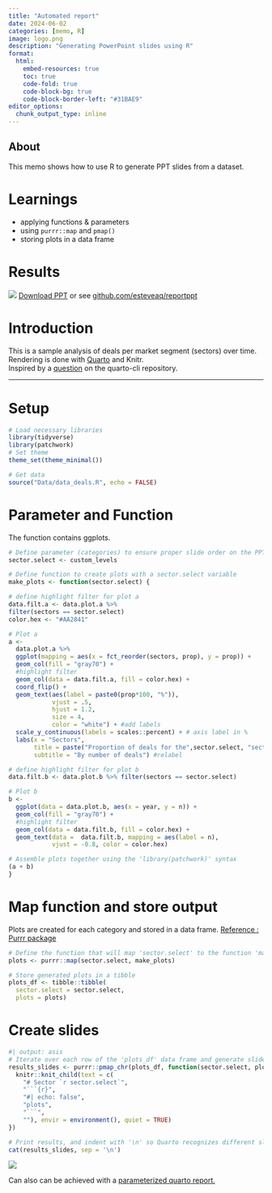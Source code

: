 ```yaml
---
title: "Automated report"
date: 2024-06-02
categories: [memo, R]
image: logo.png
description: "Generating PowerPoint slides using R"
format:
  html:
    embed-resources: true
    toc: true
    code-fold: true
    code-block-bg: true
    code-block-border-left: "#31BAE9"
editor_options: 
  chunk_output_type: inline
---
```


::: callout-note
## About
This memo shows how to use R to generate PPT slides from a dataset.\
:::

# Learnings

-   applying functions & parameters
-   using `purrr::map` and `pmap()`
-   storing plots in a data frame
\


# Results
![](demo.gif)
[Download PPT](https://github.com/esteveaq/reportppt/raw/main/docs/Report.pptx) or see [github.com/esteveaq/reportppt](https://github.com/esteveaq/reportppt)

# Introduction

This is a sample analysis of deals per market segment (sectors) over time.\
Rendering is done with [Quarto](https://quarto.org/docs/presentations/powerpoint.html) and Knitr.\
Inspired by a [question](https://github.com/quarto-dev/quarto-cli/discussions/2403) on the quarto-cli repository.\

-----------------------------------------------

# Setup

``` r
# Load necessary libraries
library(tidyverse)
library(patchwork)
# Set theme
theme_set(theme_minimal())

# Get data 
source("Data/data_deals.R", echo = FALSE)
```

# Parameter and Function

The function contains ggplots.

``` r
# Define parameter (categories) to ensure proper slide order on the PPT file
sector.select <- custom_levels

# Define function to create plots with a sector.select variable
make_plots <- function(sector.select) {

# define highlight filter for plot a
data.filt.a <- data.plot.a %>% 
filter(sectors == sector.select)
color.hex <- "#AA2841"

# Plot a
a <-  
  data.plot.a %>% 
  ggplot(mapping = aes(x = fct_reorder(sectors, prop), y = prop)) +
  geom_col(fill = "gray70") +
  #highlight filter
  geom_col(data = data.filt.a, fill = color.hex) + 
  coord_flip() +
  geom_text(aes(label = paste0(prop*100, "%")), 
            vjust = .5,
            hjust = 1.2,
            size = 4,
            color = "white") + #add labels
  scale_y_continuous(labels = scales::percent) + # axis label in %
  labs(x = "Sectors",
       title = paste("Proportion of deals for the",sector.select, "sector"), 
       subtitle = "By number of deals") #relabel 

# define highlight filter for plot b
data.filt.b <- data.plot.b %>% filter(sectors == sector.select)

# Plot b
b <-
  ggplot(data = data.plot.b, aes(x = year, y = n)) +
  geom_col(fill = "gray70") + 
  #highlight filter
  geom_col(data = data.filt.b, fill = color.hex) +
  geom_text(data =  data.filt.b, mapping = aes(label = n), 
            vjust = -0.8, color = color.hex) 

# Assemble plots together using the 'library(patchwork)' syntax
(a + b)
}
```

# Map function and store output

Plots are created for each category and stored in a data frame. [Reference : Purrr package](https://purrr.tidyverse.org/index.html)

``` r
# Define the function that will map 'sector.select' to the function 'make_plots'
plots <- purrr::map(sector.select, make_plots)

# Store generated plots in a tibble 
plots_df <- tibble::tibble(
  sector.select = sector.select,
  plots = plots)
```

# Create slides

``` r
#| output: asis
# Iterate over each row of the 'plots_df' data frame and generate slides using knitr (the markdown function that will generate actual PPT slides)
results_slides <- purrr::pmap_chr(plots_df, function(sector.select, plots) {
  knitr::knit_child(text = c(
    "# Sector `r sector.select`",
    "```{r}",
    "#| echo: false",
    "plots",
    "```",
    ""), envir = environment(), quiet = TRUE)
})

# Print results, and indent with '\n' so Quarto recognizes different slides
cat(results_slides, sep = '\n')
```

![](logo.png)

::: callout-tip
Can also can be achieved with a [parameterized quarto report.](https://bookdown.org/yihui/rmarkdown/parameterized-reports.html)
:::
